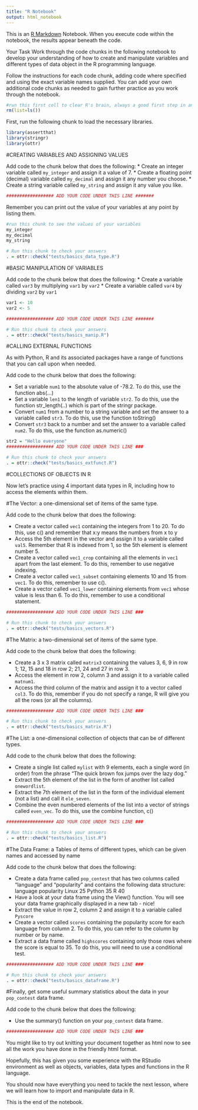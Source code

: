 ---
title: "R Notebook"
output: html_notebook
---

This is an [R Markdown](http://rmarkdown.rstudio.com) Notebook. 
When you execute code within the notebook, the results appear beneath the code. 

Your Task
Work through the code chunks in the following notebook to develop your understanding of how to create and manipulate variables and different types of data object in the R programming language. 

Follow the instructions for each code chunk, adding code where specified and using the exact variable names supplied. 
You can add your own additional code chunks as needed to gain further practice as you work through the notebook.

```{r}
#run this first cell to clear R's brain, always a good first step in any notebook you write
rm(list=ls())
```

First, run the following chunk to load the necessary libraries.

```{r}
library(assertthat)
library(stringr)
library(ottr)
```

#CREATING VARIABLES AND ASSIGNING VALUES 

Add code to the chunk below that does the following:
* Create an integer variable called `my_integer` and assign it a value of 7.
* Create a floating point (decimal) variable called `my_decimal` and assign it any number you choose.
* Create a string variable called `my_string` and assign it any value you like. 

```{r}
################## ADD YOUR CODE UNDER THIS LINE #######

```

Remember you can print out the value of your variables at any point by listing them.

```{r}
#run this chunk to see the values of your variables
my_integer
my_decimal
my_string
```


```{r}
# Run this chunk to check your answers
. = ottr::check("tests/basics_data_type.R")
```

#BASIC MANIPULATION OF VARIABLES

Add code to the chunk below that does the following:
* Create a variable called `var3` by multiplying `var1` by `var2`
* Create a variable called `var4` by dividing `var2` by `var1`

```{r}
var1 <- 10
var2 <- 5

################## ADD YOUR CODE UNDER THIS LINE #######

```

```{r}
# Run this chunk to check your answers
. = ottr::check("tests/basics_manip.R")
```

#CALLING EXTERNAL FUNCTIONS

As with Python, R and its associated packages have a range of functions that you can call upon when needed.

Add code to the chunk below that does the following:

* Set a variable `num1` to the absolute value of -78.2. To do this, use the function abs(...)
* Set a variable `len1` to the length of variable `str2`. To do this, use the function str_length(..) which is part of the stringr package.
* Convert `num1` from a number to a string variable and set the answer to a variable called `str3`. To do this, use the function toString()
* Convert `str3` back to a number and set the answer to a variable called `num2`. To do this, use the function as.numeric()

```{r}
str2 = "Hello everyone"
################## ADD YOUR CODE UNDER THIS LINE ###

```

```{r}
# Run this chunk to check your answers
. = ottr::check("tests/basics_extfunct.R")
```

#COLLECTIONS OF OBJECTS IN R

Now let's practice using 4 important data types in R, including how to access the elements within them.

#The Vector: a one-dimensional set of items of the same type.

Add code to the chunk below that does the following:

* Create a vector called `vec1` containing the integers from 1 to 20. To do this, use c() and remember that x:y means the numbers from x to y
* Access the 5th element in the vector and assign it to a variable called `val5`. Remember that R is indexed from 1, so the 5th element is element number 5.
* Create a vector called `vec1_crop` containing all the elements in `vec1` apart from the last element. To do this, remember to use negative indexing.
* Create a vector called `vec1_subset` containing elements 10 and 15 from `vec1`. To do this, remember to use c().
* Create a vector called `vec1_lower` containing elements from `vec1` whose value is less than 6. To do this, remember to use a conditional statement.

```{r}
################## ADD YOUR CODE UNDER THIS LINE ###

```

```{r}
# Run this chunk to check your answers
. = ottr::check("tests/basics_vectors.R")
```

#The Matrix: a two-dimensional set of items of the same type.

Add code to the chunk below that does the following:

* Create a 3 x 3 matrix called `matrix3` containing the values 3, 6, 9 in row 1; 12, 15 and 18 in row 2; 21, 24 and 27 in row 3.
* Access the element in row 2, column 3 and assign it to a variable called `matnum1`.
* Access the third column of the matrix and assign it to a vector called `col3`. To do this, remember if you do not specify a range, R will give you all the rows (or all the columns).

```{r}
################## ADD YOUR CODE UNDER THIS LINE ###

```

```{r}
# Run this chunk to check your answers
. = ottr::check("tests/basics_matrix.R")
```

#The List: a one-dimensional collection of objects that can be of different types.

Add code to the chunk below that does the following:

* Create a single list called `mylist` with 9 elements, each a single word (in order) from the phrase "The quick brown fox jumps over the lazy dog."
* Extract the 5th element of the list in the form of another list called `onewordlist`.
* Extract the 7th element of the list in the form of the individual element (not a list) and call it `ele_seven`.
* Combine the even numbered elements of the list into a vector of strings called `even_vec`. To do this, use the combine function, c()

```{r}
################## ADD YOUR CODE UNDER THIS LINE ###

```

```{r}
# Run this chunk to check your answers
. = ottr::check("tests/basics_list.R")
```

#The Data Frame: a Tables of items of different types, which can be given names and accessed by name

Add code to the chunk below that does the following:

* Create a data frame called `pop_contest` that has two columns called "language" and "popularity" and contains the following data structure:
language    popularity
Linux       25
Python      35
R           40
* Have a look at your data frame using the View() function. You will see your data frame graphically displayed in a new tab - nice!
* Extract the value in row 2, column 2 and assign it to a variable called `Pyscore`
* Create a vector called `scores` containing the popularity score for each language from column 2. To do this, you can refer to the column by number or by name.
* Extract a data frame called `highscores` containing only those rows where the score is equal to 35. To do this, you will need to use a conditional test.

```{r}
################## ADD YOUR CODE UNDER THIS LINE ###

```

```{r}
# Run this chunk to check your answers
. = ottr::check("tests/basics_dataframe.R")
```

#Finally, get some useful summary statistics about the data in your `pop_contest` data frame.

Add code to the chunk below that does the following:

* Use the summary() function on your `pop_contest` data frame.
 
```{r}
################## ADD YOUR CODE UNDER THIS LINE ###

```

You might like to try out knitting your document together as html now to see all the work you have done in the friendly html format.

Hopefully, this has given you some experience with the RStudio environment as well as objects, variables, data types and functions in the R language. 

You should now have everything you need to tackle the next lesson, where we will learn how to import and manipulate data in R.

This is the end of the notebook.

